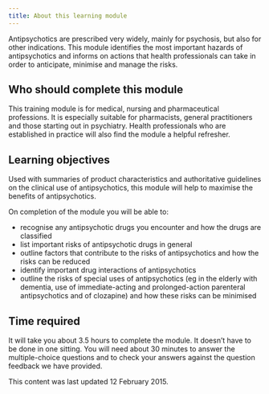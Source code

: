 ```yaml
---
title: About this learning module
---
```


Antipsychotics are prescribed very widely, mainly for psychosis, but also for other indications. This module identifies the most important hazards of antipsychotics and informs on actions that health professionals can take in order to anticipate, minimise and manage the risks.

## Who should complete this module

This training module is for medical, nursing and pharmaceutical professions. It is especially suitable for pharmacists, general practitioners and those starting out in psychiatry. Health professionals who are established in practice will also find the module a helpful refresher.

## Learning objectives

Used with summaries of product characteristics and authoritative guidelines on the clinical use of antipsychotics, this module will help to maximise the benefits of antipsychotics.

On completion of the module you will be able to:

* recognise any antipsychotic drugs you encounter and how the drugs are classified
* list important risks of antipsychotic drugs in general
* outline factors that contribute to the risks of antipsychotics and how the risks can be reduced
* identify important drug interactions of antipsychotics
* outline the risks of special uses of antipsychotics (eg in the elderly with dementia, use of immediate-acting and prolonged-action parenteral antipsychotics and of clozapine) and how these risks can be minimised

## Time required

It will take you about 3.5 hours to complete the module. It doesn’t have to be done in one sitting. You will need about 30 minutes to answer the multiple-choice questions and to check your answers against the question feedback we have provided.

This content was last updated 12 February 2015.
